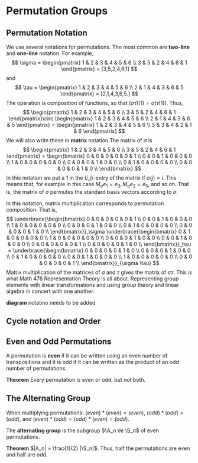 # Permutation Groups

## Permutation Notation

We use several notations for permutations. The most common are **two-line** and **one-line** notation. For example,
$$
\sigma = \begin{pmatrix}
1 & 2 & 3 & 4 & 5 & 6 \\
3 & 5 & 2 & 4 & 6 & 1
\end{pmatrix} = [3,5,2,4,6,1] 
$$
and
$$
\tau = \begin{pmatrix}
1 & 2 & 3 & 4 & 5 & 6 \\
2 & 1 & 4 & 3 & 6 & 5
\end{pmatrix} = [2,1,4,3,6,5.]
$$
The operation is composition of functions, so that $(\sigma  \tau)(1) = \sigma(\tau(1))$. Thus,
$$
\begin{pmatrix}
1 & 2 & 3 & 4 & 5 & 6 \\
3 & 5 & 2 & 4 & 6 & 1
\end{pmatrix}\circ \begin{pmatrix}
1 & 2 & 3 & 4 & 5 & 6 \\
2 & 1 & 4 & 3 & 6 & 5
\end{pmatrix} = 
\begin{pmatrix}
1 & 2 & 3 & 4 & 5 & 6 \\
5 & 3 & 4 & 2 & 1 & 6
\end{pmatrix}
$$
We will also write these in **matrix** notation.The matrix of $\sigma$ is
$$
\begin{pmatrix}
1 & 2 & 3 & 4 & 5 & 6 \\
3 & 5 & 2 & 4 & 6 & 1
\end{pmatrix} =  \begin{bmatrix}
0 & 0 & 0 & 0 & 0 & 1 \\
0 & 0 & 1 & 0 & 0 & 0 \\
1 & 0 & 0 & 0 & 0 & 0 \\
0 & 0 & 0 & 1 & 0 & 0 \\
0 & 1 & 0 & 0 & 0 & 0 \\
0 & 0 & 0 & 0 & 1 & 0 \\
\end{bmatrix}
$$
In this notation we put a 1 in the $(i,j)$-entry of the matrix if $\sigma(j) = i$. This means that, for example in this case $M_\sigma e_1 = e_3, M_\sigma e_2 = e_5$, and so on. That is, the matrix of $\sigma$ permutes the standard basis vectors according to $\sigma$.

In this notation, matrix multiplication corresponds to permutation composition. That is,
$$
\underbrace{\begin{bmatrix}
0 & 0 & 0 & 0 & 0 & 1 \\
0 & 0 & 1 & 0 & 0 & 0 \\
1 & 0 & 0 & 0 & 0 & 0 \\
0 & 0 & 0 & 1 & 0 & 0 \\
0 & 1 & 0 & 0 & 0 & 0 \\
0 & 0 & 0 & 0 & 1 & 0 \\
\end{bmatrix}}_\sigma \underbrace{\begin{bmatrix}
0 & 1 & 0 & 0 & 0 & 0 \\
1 & 0 & 0 & 0 & 0 & 0 \\
0 & 0 & 0 & 1 & 0 & 0 \\
0 & 0 & 1 & 0 & 0 & 0 \\
0 & 0 & 0 & 0 & 0 & 1 \\
0 & 0 & 0 & 0 & 1 & 0 \\
\end{bmatrix}}_\tau =  \underbrace{\begin{bmatrix}
0 & 0 & 0 & 0 & 1 & 0 \\
0 & 0 & 0 & 1 & 0 & 0 \\
0 & 1 & 0 & 0 & 0 & 0 \\
0 & 0 & 1 & 0 & 0 & 0 \\
1 & 0 & 0 & 0 & 0 & 0 \\
0 & 0 & 0 & 0 & 0 & 1 \\
\end{bmatrix}}_{\sigma \tau}
$$
Matrix multiplication of the matrices of $\sigma$ and $\tau$ gives the matrix of $\sigma \tau$. This is what Math 476 Representation Theory is all about. Representing group elements with linear transformations and using group theory and linear algebra in concert with one another.

**diagram** notatino needs to be added

## Cycle notation and Order

## Even and Odd Permutations


A permutation is **even** if it can be written using an even number of transpositions and it is odd if it can be written as the product of an odd number of permutations. 

**Theorem** Every permutation is even or odd, but not both.

## The Alternating Group

When multiplying permutations: $(even)*(even) = (even),$ $(odd)*(odd) = (odd)$, and $(even)*(odd)= (odd)*(even) = (odd)$. 

The **alternating group** is the subgroup $\A_n \le \S_n$ of even permutations.

**Theorem** $|A_n| = \frac{1}{2} |\S_n|$. Thus, half the permutations are even and half are odd.
